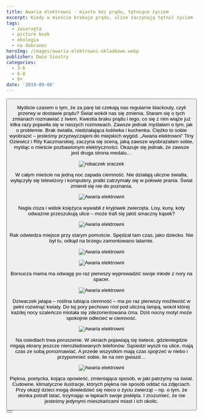 ```yaml
---
title: Awaria elektrowni - miasto bez prądu, tętniące życiem
excerpt: Kiedy w mieście brakuje prądu, ulice zaczynają tętnić życiem
tags:
  - zwierzęta
  - picture book
  - ekologia
  - na dobranoc
heroImg: /images/awaria-elektrowni-okladkowe.webp
publisher: Dwie Siostry
categories:
  - 3-6
  - 6-8
  - 8+
date: '2019-09-06'
---
```


<Button url="https://gdziekupic.to/buybox.html?id=16906&oid=85183006" />

Myślicie czasem o tym, że za parę lat czekają nas regularne blackouty, czyli przerwy w dostawie prądu? Świat wokół nas się zmienia. Staram się o tych zmianach rozmawiać z Iwem. Kwestia braku prądu i tego, co się z nim wiąże już kilka razy pojawiła się w naszych rozmowach. Zawsze jednak myślałam o tym, jak o problemie. Brak światła, niedziałająca lodówka i kuchenka. Ciężko to sobie wyobrazić – jesteśmy przyzwyczajeni do miejskich wygód. „Awaria elektrowni” Tiny Oziewicz i Rity Kaczmarskiej, zaczyna się sceną, jaką zawsze wyobrażałam sobie, myśląc o mieście pozbawionym elektryczności. Okazuje się jednak, że zawsze jest druga strona medalu…

![robaczek sraczek](/images/awaria-elektrowni-1.webp)

W całym mieście na jedną noc zapada ciemność. Nie działają uliczne światła, wyłączyły się telewizory i komputery, pralki zatrzymały się w połowie prania. Świat zmienił się nie do poznania.

![Awaria elektrowni](/images/awaria-elektrowni-2.webp)

Nagła cisza i widok księżyca wywabił z kryjówek zwierzęta. Lisy, kuny, koty odważnie przeszukują ulice – może trafi się jakiś smaczny kąsek?

![Awaria elektrowni](/images/awaria-elektrowni-3.webp)

Rak odwiedza miejsce przy starym pomoście. Spędzał tam czas, jako dziecko. Nie był tu, odkąd na brzegu zamontowano latarnie.

![Awaria elektrowni](/images/awaria-elektrowni-4.webp)

![Awaria elektrowni](/images/awaria-elektrowni-8.webp)

Borsucza mama ma odwagę po raz pierwszy wyprowadzić swoje młode z nory na spacer.

![Awaria elektrowni](/images/awaria-elektrowni-5.webp)

Dziwaczek jalapa – roślina lubiąca ciemność – ma po raz pierwszy możliwość w pełni rozwinąć kwiaty. Do tej pory pechowo rósł pod uliczną lampą, wokół której każdej nocy szaleńczo miotała się zdezorientowana ćma. Dziś nocny motyl może spokojnie odlecieć w ciemność.

![Awaria elektrowni](/images/awaria-elektrowni-6.webp)

Na osiedlach trwa poruszenie. W oknach pojawiają się świece, gdzieniegdzie migają ekrany jeszcze nierozładowanych telefonów. Sąsiedzi wyszli na ulice, mają czas ze sobą porozmawiać. A przede wszystkim mają czas spojrzeć w niebo i przypomnieć sobie, ile na nim gwiazd…

![Awaria elektrowni](/images/awaria-elektrowni-7.webp)

Piękna, poetycka, kojąca opowieść, zmieniająca sposób, w jaki patrzymy na świat.
Cudowne, klimatyczne ilustracje, których piękna nie sposób oddać na zdjęciach.
Przy okazji dzieci mogą dowiedzieć się nieco o życiu zwierząt – np. o tym, że słonka potrafi latać, trzymając w łapkach swoje pisklęta. I zrozumieć, że nie jesteśmy jedynymi mieszkańcami miast i ich okolic.

<Button url="https://gdziekupic.to/buybox.html?id=16906&oid=85183006" />
